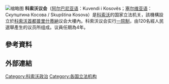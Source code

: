 {{NoteTA|G1=TO}}
{{Update|time=2021-04-06T17:05:42+00:00}}
{{expand|time=2015-12-17T10:51:59+00:00}}
{{Infobox legislature
| name = 科索沃議會
| native_name = Kuvendi i Kosovës
| transcription_name = 
| legislature = 第6屆科索沃議會
| coa_pic = Coat of arms of Kosovo.svg
| coa_res = 140px
| house_type = 一院制
| leader1_type = 議長
| leader1 = {{link-en|韋約莎﹒奧斯曼尼|Vjosa Osmani}}
| party1 = [[科索沃民主聯盟|科索沃民主聯盟]]
| election1 = 2020年2月3日
| members = 120
| structure1 = Kosovo, elections 2019.svg
| structure1_res = 250px
| political_groups1 = 
'''[[科索沃政治#政府|執政聯盟]] (59)'''
* {{color box|#D75E5E|border=darkgray}} [[科索沃民主聯盟|科索沃民主聯盟]] (28)
* {{color box|#082567|border=darkgray}}  {{en-link|科索沃未來聯盟|Alliance for the Future of Kosovo}}(14)
* {{color box|#542B79|border=darkgray}} [[独立人士|独立人士]] (5)
** {{color box|#542B79|border=darkgray}} {{en-link|社會民主提案|Social Democratic Initiative (Kosovo)}} (3)
** {{color box|#0C4DA2|border=darkgray}} {{en-link|新科索沃聯盟|New Kosovo Alliance}} (2)
* {{color box|#909090|border=darkgray}} [[少数民族|少数民族]] (12)
** {{color box|#002864|border=darkgray}} {{en-link|塞爾維亞清單|Serb List (Kosovo)}} (10)
** {{color box|#CD5C5C|border=darkgray}} {{en-link|土耳其民主黨（科索沃）|Turkish Democratic Party of Kosovo|土耳其民主黨}} (2)

'''支持政府的政黨 (6)'''
* {{color box|#909090|border=darkgray}} [[少数民族|少数民族]] (6)
** {{color box|#00923F|border=darkgray}} {{en-link|空白聯盟|Vakat Coalition}} (2)
** {{color box|#076CA7|border=darkgray}} {{en-link|埃及自由黨|Egyptian Liberal Party}} (1)
** {{color box|#000000|border=darkgray}} {{en-link|阿什卡利融合黨|Ashkali Party for Integration}} (1)
** {{color box|#FFDAB9|border=darkgray}} {{en-link|古拉尼獨特黨|Unique Gorani Party}} (1)
** {{color box|#D2691E|border=darkgray}} {{en-link|科索沃聯合羅姆黨|United Roma Party of Kosovo}} (1)
'''[[反對黨|反對黨]] (55)'''
* {{color box|#B90303|border=darkgray}} [[自決运动|自決运动]] (31)
** {{color box|#B90303|border=darkgray}} [[自決运动|自決运动]] (29)
** {{color box|#01B965|border=darkgray}} {{en-link|科索沃新民主提案|New Democratic Initiative of Kosovo}} (1)
** {{color box|#FFFF00|border=darkgray}} {{en-link|新民主黨|New Democratic Party (Kosovo)}} (1)
* {{color box|#27A1ED|border=darkgray}} [[科索沃民主黨|科索沃民主黨]] (24)

| last_election1 = {{en-link|2019年10月6日|2019 Kosovan parliamentary election}}
| next_election1 = 2023年或之前
| session_room = 
| session_res = 
| meeting_place = [[科索沃|科索沃]][[普里什蒂納|普里什蒂納]]议会大楼
| website = http://www.kuvendikosoves.org/?cid=2,1
}}
[[File:Kuvendi_i_Kosoves.jpg|缩略图]]
'''科索沃议会'''（[[阿尔巴尼亚语|阿尔巴尼亚语]]：Kuvendi i Kosovës；[[塞尔维亚语|塞尔维亚语]]：Скупштина Косова / Skupština Kosova）是[[科索沃|科索沃]]的国家立法机关，該機構設立於[[科索沃|科索沃]][[首都|首都]][[普里什蒂納|普里什蒂納]]议会大樓內。科索沃议会实行[[一院制|一院制]]，由120名經人民選舉產生的议员所组成。议員任期為4年。

== 參考資料 ==
{{reflist|30em}}

== 外部連結 ==


{{欧洲题目|议会}}

[[Category:科索沃政治|Category:科索沃政治]]
[[Category:各国立法机构|Category:各国立法机构]]
